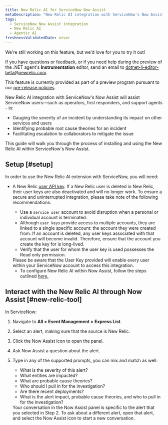```yaml
---
title: New Relic AI for ServiceNow Now Assist
metaDescription: "New Relic AI integration with ServiceNow's Now Assist will assist ServiceNow users—such as operators, first responders, and support agents - in gauging the severity of an incident by understanding its impact on other services and users, identifying probable root cause theories for an incident, and facilitating escalation to collaborators to mitigate the issue."
tags:
  - ServiceNow Now Assist integration 
  - New Relic AI
  - Agentic AI
freshnessValidatedDate: never
---
```


<Callout title="preview">
  We're still working on this feature, but we'd love for you to try it out!

  If you have questions or feedback, or if you need help during the preview of the .NET agent's <DNT>**Instrumentation**</DNT> editor, send an email to [dotnet-li-editor-beta@newrelic.com](mailto:dotnet-li-editor-beta@newrelic.com).

  This feature is currently provided as part of a preview program pursuant to our [pre-release policies](/docs/licenses/license-information/referenced-policies/new-relic-pre-release-policy).
</Callout>

New Relic AI integration with ServiceNow's Now Assist will assist ServiceNow users—such as operators, first responders, and support agents - in:

* Gauging the severity of an incident by understanding its impact on other services and users
* Identifying probable root cause theories for an incident
* Facilitating escalation to collaborators to mitigate the issue

This guide will walk you through the process of installing and using the New Relic AI within ServiceNow's Now Assist.


## Setup [#setup]


In order to use the New Relic AI extension with ServiceNow, you will need:

* A New Relic [user API key](/docs/apis/intro-apis/new-relic-api-keys/#overview-keys). If a New Relic user is deleted in New Relic, their user keys are also deactivated and will no longer work. To ensure a secure and uninterrupted integration, please take note of the following recommendations:

  * Use a `service user` account to avoid disruption when a personal or individual account is terminated.
  * Although `user keys` provide access to multiple accounts, they are linked to a single specific account: the account they were created from. If an account is deleted, any user keys associated with that account will become invalid. Therefore, ensure that the account you create the key for is long-lived.
  * Verify that the user for whom the user key is used possesses the Read only permission.
  
  <Callout variant="tip" title="Note">
    Please be aware that the User Key provided will enable every user within your ServiceNow account to access this integration.
  </Callout>

  * To configure New Relic AI within Now Assist, follow the steps outlined [here.](https://www.servicenow.com/docs/csh?topicname=now-assist-itom-use-aia.html&version=latest)


## Interact with the New Relic AI through Now Assist [#new-relic-tool]

In ServiceNow:

1. Navigate to <DNT>**All > Event Management > Express List**</DNT>.
2. Select an alert, making sure that the source is New Relic.
3. Click the <DNT>Now Assist</DNT> icon to open the panel.
4. Ask Now Assist a question about the alert.
5. Type in any of the supported prompts, you can mix and match as well:
      * What is the severity of this alert?
      * What entities are impacted?
      * What are probable cause theories?
      * Who should I pull in for the investigation?
      * Are there recent deployments?
      * What is the alert impact, probable cause theories, and who to pull in for the investigation?

    <Callout variant="tip" title="tip">
      Your conversation in the Now Assist panel is specific to the alert that you selected in Step 2. To ask about a different alert, open that alert, and select the Now Assist icon to start a new conversation.
    </Callout>

